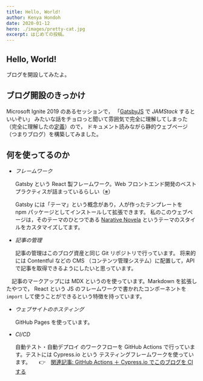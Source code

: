 ```yaml
---
title: Hello, World!
author: Kenya Hondoh
date: 2020-01-12
hero: ./images/pretty-cat.jpg
excerpt: はじめての投稿。
---
```


## Hello, World!

ブログを開設してみたよ。

## ブログ開設のきっかけ

Microsoft Ignite 2019 のあるセッションで，
「[GatsbyJS](https://www.gatsbyjs.org/) で *JAMStack* するといいぞい」
みたいな話をチョロっと聞いて雰囲気で完全に理解してしまった（完全に理解したの[定義](https://giwiz-rts.c.yimg.jp/im_siggiruZjtn2y533J7Z7zjKIYw---x600-y315-ifmgif-prix/p/rts/EQ5JuOhxwzDusazqKAupFNfH_Y6vf6Fka1HM666sknc2q5A67af3a_3ujkXly8v4jHXJKA--)）ので，
ドキュメント読みながら静的ウェブページ（つまりブログ）を構築してみました。

## 何を使ってるのか

- *フレームワーク*

  Gatsby という React 製フレームワーク。Web フロントエンド開発のベストプラクティスが詰まっているらしい（[※](https://tsukamon.com/blogs/3)）

  Gatsby には「テーマ」という概念があり，人が作ったテンプレートを npm パッケージとしてインストールして拡張できます。
私のこのウェブページは，そのテーマのひとつである [Narative Novela](https://github.com/narative/gatsby-theme-novela) 
というテーマのスタイルをカスタマイズしてます。  

- *記事の管理*

  記事の管理はこのブログ資産と同じ Git リポジトリで行っています。
  将来的には Contentful などの CMS （コンテンツ管理システム）に配置して，API で記事を取得できるようにしたいと思っています。

　記事のマークアップには MDX というのを使っています。Markdown を拡張したやつで，
  React という JS のフレームワークで書かれたコンポーネントを `import` して使うことができるという特徴を持っています。

- *ウェブサイトのホスティング*

  GitHub Pages を使っています。

- *CI/CD*

  自動テスト・自動デプロイ のワークフローを GitHub Actions で行っています。テストには Cypress.io という
  テスティングフレームワークを使っています。
　
  👉　[関連記事: GitHub Actions ＋ Cypress.io でこのブログを CI する](/GitHub-Actions-Cypress.io-CI/)
